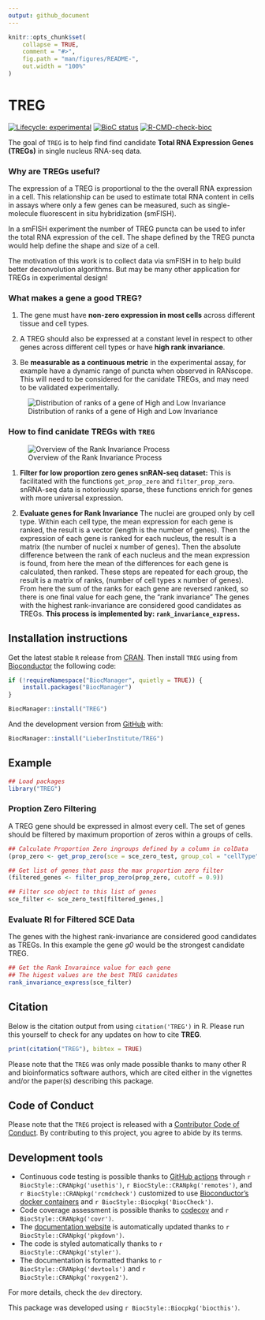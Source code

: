 ```yaml
---
output: github_document
---
```


<!-- README.md is generated from README.Rmd. Please edit that file -->

```r
knitr::opts_chunk$set(
    collapse = TRUE,
    comment = "#>",
    fig.path = "man/figures/README-",
    out.width = "100%"
)
```

# TREG

<!-- badges: start -->
[![Lifecycle: experimental](https://img.shields.io/badge/lifecycle-experimental-orange.svg)](https://lifecycle.r-lib.org/articles/stages.html#experimental)
[![BioC status](http://www.bioconductor.org/shields/build/release/bioc/TREG.svg)](https://bioconductor.org/checkResults/release/bioc-LATEST/TREG)
[![R-CMD-check-bioc](https://github.com/LieberInstitute/TREG/workflows/R-CMD-check-bioc/badge.svg)](https://github.com/LieberInstitute/TREG/actions)
<!-- badges: end -->

The goal of `TREG` is to help find find candidate **Total RNA Expression Genes (TREGs)**
in single nucleus RNA-seq data.

### Why are TREGs useful?
The expression of a TREG is proportional to the the overall RNA expression in a
cell. This relationship can be used to estimate total RNA content in cells in 
assays where only a few genes can be measured, such as single-molecule 
fluorescent in situ hybridization (smFISH). 

In a smFISH experiment the number of TREG puncta can be used to infer the total
RNA expression of the cell. The shape defined by the TREG puncta would help 
define the shape and size of a cell.

The motivation of this work is to collect data via smFISH in to help build better 
deconvolution algorithms. But may be many other application for TREGs in 
experimental design!

### What makes a gene a good TREG?  
1. The gene must have **non-zero expression in most cells** across different tissue 
and cell types.

2. A TREG should also be expressed at a constant level in respect to other genes
across different cell types or have **high rank invariance**. 

3. Be **measurable as a continuous metric** in the experimental assay, for example
have a dynamic range of puncta when observed in RANscope. This will need to be
considered for the canidate TREGs, and may need to be validated experimentally. 

![Distribution of ranks of a gene of High and Low Invariance](man/figures/rank_violin_demo.png)

### How to find canidate TREGs with `TREG`

![Overview of the Rank Invariance Process](man/figures/RI_flow.png)

1. **Filter for low proportion zero genes snRAN-seq dataset:** This is 
facilitated with the functions `get_prop_zero` and `filter_prop_zero`.
snRNA-seq data is notoriously sparse, these functions enrich for genes with more
universal expression.

2. **Evaluate genes for Rank Invariance** The nuclei are grouped only by cell 
type. Within each cell type, the mean expression for each gene is ranked, the 
result is a vector (length is the number of genes). Then the expression of each 
gene is ranked for each nucleus, the result is a matrix (the number of nuclei x 
number of genes). Then the absolute difference between the rank of each nucleus 
and the mean expression is found, from here the mean of the differences for each
gene is calculated, then ranked. These steps are repeated for each group, the 
result is a matrix of ranks, (number of cell types x number of genes). From here
the sum of the ranks for each gene are reversed ranked, so there is one final 
value for each gene, the “rank invariance”  The genes with the highest 
rank-invariance are considered good candidates as TREGs.  **This process is
implemented by: `rank_invariance_express`.**

## Installation instructions

Get the latest stable `R` release from [CRAN](http://cran.r-project.org/). Then install `TREG` using from [Bioconductor](http://bioconductor.org/) the following code:

```r
if (!requireNamespace("BiocManager", quietly = TRUE)) {
    install.packages("BiocManager")
}

BiocManager::install("TREG")
```

And the development version from [GitHub](https://github.com/LieberInstitute/TREG) with:

```r
BiocManager::install("LieberInstitute/TREG")
```
## Example

```r
## Load packages
library("TREG")
```


### Proption Zero Filtering  
A  TREG gene should be expressed in almost every cell. The set of
genes should be filtered by maximum proportion of zeros within a groups of cells.

```r
## Calculate Proportion Zero ingroups defined by a column in colData
(prop_zero <- get_prop_zero(sce = sce_zero_test, group_col = "cellType"))

## Get list of genes that pass the max proportion zero filter 
(filtered_genes <- filter_prop_zero(prop_zero, cutoff = 0.9))

## Filter sce object to this list of genes
sce_filter <- sce_zero_test[filtered_genes,]
```

### Evaluate RI for Filtered SCE Data
The genes with the highest rank-invariance are considered good candidates as TREGs.
In this example the gene *g0* would be the strongest candidate TREG.
```r
## Get the Rank Invaraince value for each gene
## The higest values are the best TREG canidates
rank_invariance_express(sce_filter)

```


## Citation

Below is the citation output from using `citation('TREG')` in R. Please
run this yourself to check for any updates on how to cite __TREG__.

```r
print(citation("TREG"), bibtex = TRUE)
```

Please note that the `TREG` was only made possible thanks to many other R and bioinformatics software authors, which are cited either in the vignettes and/or the paper(s) describing this package.

## Code of Conduct

Please note that the `TREG` project is released with a [Contributor Code of Conduct](http://bioconductor.org/about/code-of-conduct/). By contributing to this project, you agree to abide by its terms.

## Development tools

* Continuous code testing is possible thanks to [GitHub actions](https://www.tidyverse.org/blog/2020/04/usethis-1-6-0/)  through `r BiocStyle::CRANpkg('usethis')`, `r BiocStyle::CRANpkg('remotes')`, and `r BiocStyle::CRANpkg('rcmdcheck')` customized to use [Bioconductor's docker containers](https://www.bioconductor.org/help/docker/) and `r BiocStyle::Biocpkg('BiocCheck')`.
* Code coverage assessment is possible thanks to [codecov](https://codecov.io/gh) and `r BiocStyle::CRANpkg('covr')`.
* The [documentation website](http://LieberInstitute.github.io/TREG) is automatically updated thanks to `r BiocStyle::CRANpkg('pkgdown')`.
* The code is styled automatically thanks to `r BiocStyle::CRANpkg('styler')`.
* The documentation is formatted thanks to `r BiocStyle::CRANpkg('devtools')` and `r BiocStyle::CRANpkg('roxygen2')`.

For more details, check the `dev` directory.

This package was developed using `r BiocStyle::Biocpkg('biocthis')`.


